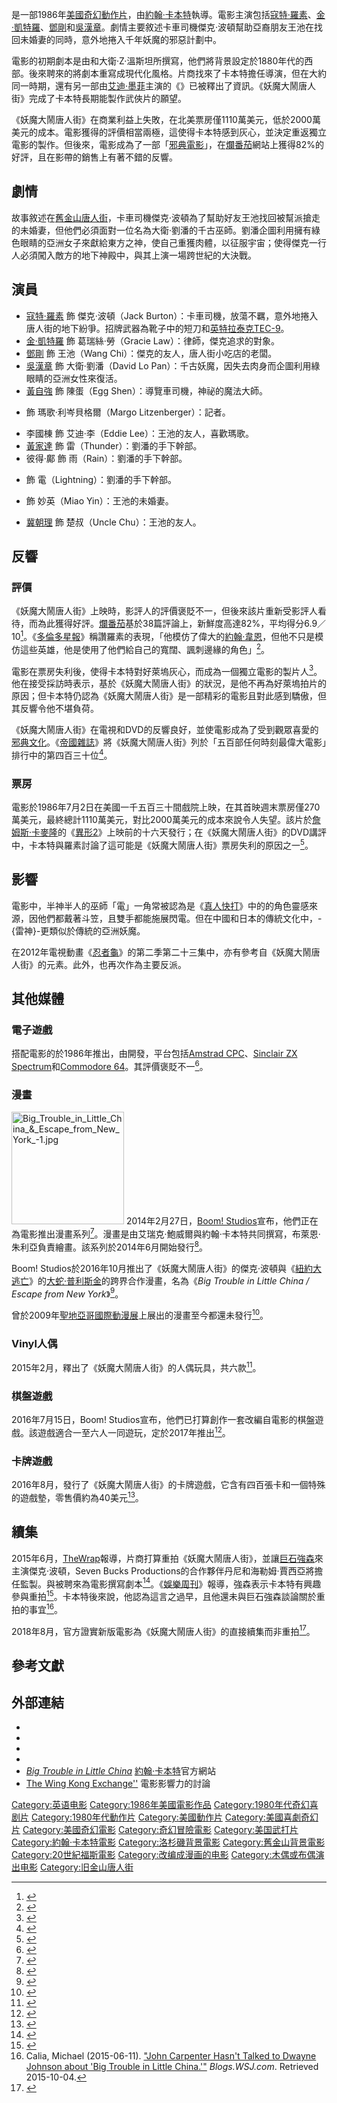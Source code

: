{{noteTA
|G1=Show
|G2=Movie
}}
{{Infobox film
| name           = 妖魔大鬧唐人街
| original_name  = {{lang|en|''Big Trouble in Little China''}}
| image          = Big Trouble in Little China Poster.jpg
| caption        = 電影海報
| director       = [[約翰·卡本特|約翰·卡本特]]
| producer       = {{le|賴瑞·J·法蘭科|Larry J. Franco|賴瑞·法蘭科}}
| writer         = {{le|蓋瑞·古德曼 (編劇)|Gary Goldman (screenwriter)|蓋瑞·古德曼}}<br>大衛·Z·溫斯坦<br>{{le|W·D·利希特|W. D. Richter}}
| starring       = {{plainlist|
* [[寇特·羅素|寇特·羅素]]
* [[金·凱特羅|金·凱特羅]]
* [[邓刚_(演员)|鄧剛]]
}}
| music          = 約翰·卡本特<br>{{le|艾倫·豪沃思 (作曲家)|Alan Howarth (composer)|艾倫·豪沃思}}
| cinematography = {{le|狄恩·康德|Dean Cundey}}
| editing        = 史提夫·米爾科維區<br>{{le|馬克·華納 (剪輯師)|Mark Warner (film editor)|馬克·華納}}<br>愛德華·A·華爾許伊利卡
| studio         = TAFT Entertainment Pictures<br>SLM Production Group
| distributor    = [[二十世紀福斯|二十世紀福斯]]
| released       = {{Film date|1986|07|01|美國}}
| runtime        = 99分鐘
| country        = {{USA}}
| language       = 英語
| budget         = 2000萬美元<ref>Aubrey Solomon, ''Twentieth Century Fox: A Corporate and Financial History'', Scarecrow Press, 1989 p260</ref>
| gross          = 1110萬美元
| preceded_by    = 
| followed_by    = 
| cn_name        = 妖魔大闹唐人街
| hk_name        = 妖魔大鬧小神州
| tw_name        = 妖魔大鬧唐人街
}}
{{作品名稱|name=Big Trouble in Little China|hk=妖魔大鬧小神州|tw=妖魔大鬧唐人街|equiv-cn=tw}}是一部1986年[[美國|美國]][[奇幻片|奇幻]][[動作片|動作片]]，由[[約翰·卡本特|約翰·卡本特]]執導。電影主演包括[[寇特·羅素|寇特·羅素]]、[[金·凱特羅|金·凱特羅]]、[[邓刚_(演员)|鄧剛]]和[[吳漢章_(演員)|吳漢章]]。劇情主要敘述卡車司機傑克·波頓幫助亞裔朋友王池在找回未婚妻的同時，意外地捲入千年妖魔的邪惡計劃中。

電影的初期劇本是由{{le|蓋瑞·古德曼 (編劇)|Gary Goldman (screenwriter)|蓋瑞·古德曼}}和大衛·Z·溫斯坦所撰寫，他們將背景設定於1880年代的西部。後來聘來的{{le|W·D·利希特|W. D. Richter}}將劇本重寫成現代化風格。片商找來了卡本特擔任導演，但在大約同一時期，還有另一部由[[艾迪·墨菲|艾迪·墨菲]]主演的《{{le|橫掃千軍 (電影)|The Golden Child|橫掃千軍}}》已被釋出了資訊。《妖魔大鬧唐人街》完成了卡本特長期能製作武俠片的願望。

《妖魔大鬧唐人街》在商業利益上失敗，在北美票房僅1110萬美元，低於2000萬美元的成本。電影獲得的評價相當兩極，這使得卡本特感到灰心，並決定重返獨立電影的製作。但後來，電影成為了一部「[[邪典電影|邪典電影]]」，在[[爛番茄|爛番茄]]網站上獲得82%的好評，且在影帶的銷售上有著不錯的反響。

== 劇情 ==
故事敘述在[[舊金山唐人街|舊金山唐人街]]，卡車司機傑克·波頓為了幫助好友王池找回被幫派搶走的未婚妻，但他們必須面對一位名為大衛·劉潘的千古巫師。劉潘企圖利用擁有綠色眼睛的亞洲女子來獻給東方之神，使自己重獲肉體，以征服宇宙；使得傑克一行人必須闖入敵方的地下神殿中，與其上演一場跨世紀的大決戰。

== 演員 ==
* [[寇特·羅素|寇特·羅素]] 飾 傑克·波頓（Jack Burton）：卡車司機，放蕩不羈，意外地捲入唐人街的地下紛爭。招牌武器為靴子中的短刀和[[英特拉泰克TEC-9半自動手槍|英特拉泰克TEC-9]]。
* [[金·凱特羅|金·凱特羅]] 飾 葛瑞絲·勞（Gracie Law）：律師，傑克追求的對象。
* [[邓刚_(演员)|鄧剛]] 飾 王池（Wang Chi）：傑克的友人，唐人街小吃店的老闆。
* [[吳漢章_(演員)|吳漢章]] 飾 大衛·劉潘（David Lo Pan）：千古妖魔，因失去肉身而企圖利用綠眼睛的亞洲女性來復活。
* [[黃自強|黃自強]] 飾 陳蛋（Egg Shen）：導覽車司機，神祕的魔法大師。
* {{le|凱特·波頓 (演員)|Kate Burton (actress)|凱特·波頓}} 飾 瑪歌·利岑貝格爾（Margo Litzenberger）：記者。
* 李國棟 飾 艾迪·李（Eddie Lee）：王池的友人，喜歡瑪歌。
* [[黃家達|黃家達]] 飾 雷（Thunder）：劉潘的手下幹部。
* 彼得·鄺 飾 雨（Rain）：劉潘的手下幹部。
* {{le|白石千|James Pax}} 飾 電（Lightning）：劉潘的手下幹部。
* {{le|蘇齊·裴|Suzee Pai}} 飾 妙英（Miao Yin）：王池的未婚妻。
* [[冀朝理|冀朝理]] 飾 楚叔（Uncle Chu）：王池的友人。

== 反響 ==
=== 評價 ===
《妖魔大鬧唐人街》上映時，影評人的評價褒貶不一，但後來該片重新受影評人看待，而為此獲得好評。[[爛番茄|爛番茄]]基於38篇評論上，新鮮度高達82%，平均得分6.9／10<ref>{{cite web |url=https://www.rottentomatoes.com/m/big_trouble_in_little_china/ |title=Big Trouble in Little China (1986) |publisher=[[Rotten_Tomatoes|Rotten Tomatoes]] |date= |accessdate=2016-11-25 |archive-date=2016-12-12 |archive-url=https://web.archive.org/web/20161212065224/https://www.rottentomatoes.com/m/big_trouble_in_little_china/ |dead-url=no }}</ref>。《[[多倫多星報|多倫多星報]]》稱讚羅素的表現，「他模仿了偉大的[[約翰·韋恩|約翰·韋恩]]，但他不只是模仿這些英雄，他是使用了他們給自己的寬闊、諷刺邊緣的角色」<ref name="Base, Ron">{{cite news |last = Base |first = Ron |title = Muscle-Laden Hero Kurt Russell Delivers Big Action and Little Trouble |work = [[Toronto_Star|Toronto Star]] |publisher = |date = 1986-07-01}}</ref>。

電影在票房失利後，使得卡本特對好萊塢灰心，而成為一個獨立電影的製片人<ref name="Swires2">{{cite news |last = Swires |first = Steve |title = John Carpenter’s Terror Tales from Tinseltown |work = [[Starlog|Starlog]] |publisher = |date = February 1987}}</ref>。他在接受採訪時表示，基於《妖魔大鬧唐人街》的狀況，是他不再為好萊塢拍片的原因；但卡本特仍認為《妖魔大鬧唐人街》是一部精彩的電影且對此感到驕傲，但其反響令他不堪負荷。

《妖魔大鬧唐人街》在電視和DVD的反響良好，並使電影成為了受到觀眾喜愛的[[邪典電影|邪典文化]]。《[[帝國雜誌|帝國雜誌]]》將《妖魔大鬧唐人街》列於「五百部任何時刻最偉大電影」排行中的第四百三十位<ref>{{cite news |title = 500 Greatest Movies of All Time |work = [[Empire_(magazine)|Empire]] |publisher =  |date =  |url = http://www.empireonline.com/500/13.asp |accessdate = 2008-09-29 |archive-date = 2012-10-20 |archive-url = https://web.archive.org/web/20121020135440/http://www.empireonline.com/500/13.asp |dead-url = no }}</ref>。

=== 票房 ===
電影於1986年7月2日在美國一千五百三十間戲院上映，在其首映週末票房僅270萬美元，最終總計1110萬美元，對比2000萬美元的成本來說令人失望。該片於[[詹姆斯·卡麥隆|詹姆斯·卡麥隆]]的《[[異形2|異形2]]》上映前的十六天發行；在《妖魔大鬧唐人街》的DVD講評中，卡本特與羅素討論了這可能是《妖魔大鬧唐人街》票房失利的原因之一<ref>{{cite news |last =  |first =  |title = ''Big Trouble in Little China'' |work = Box Office Mojo |publisher =  |date =  |url = http://www.boxofficemojo.com/movies/?id=bigtroubleinlittlechina.htm |accessdate = 2007-07-12 |archiveurl = https://web.archive.org/web/20070710192247/http://www.boxofficemojo.com/movies/?id=bigtroubleinlittlechina.htm |archivedate = 2007-07-10 |deadurl = no }}</ref>。

== 影響 ==
電影中，半神半人的巫師「電」一角常被認為是《[[真人快打|真人快打]]》中的{{le|雷電 (真人快打)|Raiden (Mortal Kombat)|雷電}}的角色靈感來源，因他們都戴著斗笠，且雙手都能施展閃電。但在中國和日本的傳統文化中，-{雷神}-更類似於傳統的亞洲妖魔。

在2012年電視動畫《[[忍者龜_(2012年電視動畫)|忍者龜]]》的第二季第二十三集中，亦有參考自《妖魔大鬧唐人街》的元素。此外，{{le|黃自強 (演員)|Victor Wong (actor born 1927)|黃自強}}也再次作為主要反派。

== 其他媒體 ==
=== 電子遊戲 ===
搭配電影的{{le|妖魔大鬧唐人街 (遊戲)|Big Trouble in Little China (video game)|同名電子遊戲}}於1986年推出，由{{le|Electric Dreams Software|Electric Dreams Software}}開發，平台包括[[Amstrad_CPC|Amstrad CPC]]、[[Sinclair_ZX_Spectrum|Sinclair ZX Spectrum]]和[[Commodore_64|Commodore 64]]。其評價褒貶不一<ref>{{cite web|url=http://www.worldofspectrum.org/infoseekid.cgi?id=0000519|title=Big Trouble in Little China|work=World of Spectrum|accessdate=2009-04-29|archive-date=2011-06-06|archive-url=https://web.archive.org/web/20110606160512/http://www.worldofspectrum.org/infoseekid.cgi?id=0000519|dead-url=no}}</ref>。

=== 漫畫 ===
[[File:Big_Trouble_in_Little_China_&_Escape_from_New_York_-1.jpg|180px]]
2014年2月27日，[[Boom!_Studios|Boom! Studios]]宣布，他們正在為電影推出漫畫系列<ref>{{cite web| script-title = en:Boom! Studios Is Bringing ‘Big Trouble In Little China’ Back In Comic Form And More| publisher = Uproxx| date = 2014-02-27| url = http://www.uproxx.com/webculture/2014/02/boom-studios-bringing-big-trouble-little-china-back-comic-form-maybe/| accessdate = 2014-02-27| archive-date = 2014-02-28| archive-url = https://web.archive.org/web/20140228135419/http://www.uproxx.com/webculture/2014/02/boom-studios-bringing-big-trouble-little-china-back-comic-form-maybe/| dead-url = no}}</ref>。漫畫是由艾瑞克·鮑威爾與約翰·卡本特共同撰寫，布萊恩·朱利亞負責繪畫。該系列於2014年6月開始發行<ref>{{cite web| title = Jack Burton finds 'Big Trouble' again in new comic| publisher = USA Today| date = 2014-05-09| url = http://www.usatoday.com/story/life/movies/2014/05/07/big-trouble-in-little-china-comic-book-first-look/8710893/| accessdate = 2014-05-09| archive-date = 2014-05-09| archive-url = https://web.archive.org/web/20140509042122/http://www.usatoday.com/story/life/movies/2014/05/07/big-trouble-in-little-china-comic-book-first-look/8710893/| dead-url = no}}</ref>。

Boom! Studios於2016年10月推出了《妖魔大鬧唐人街》的傑克·波頓與《[[紐約大逃亡|紐約大逃亡]]》的[[大蛇·普利斯金|大蛇·普利斯金]]的跨界合作漫畫，名為《''Big Trouble in Little China / Escape from New York''》<ref>{{cite web|url=http://www.newsarama.com/30118-totally-awesome-hulk-writer-takes-on-totally-craaazy-big-trouble-in-little-china-escape-from-new-york-crossover.html|title=Two Iconic Cult Characters That Look Exactly Alike Cross Over in BIG TROUBLE IN LITTLE CHINA / ESCAPE FROM NEW YORK|publisher=Newsrama|last=Arrant|first=Chris|date=2016-07-13|accessdate=2016-11-25|archive-date=2017-05-10|archive-url=https://web.archive.org/web/20170510090048/http://www.newsarama.com/30118-totally-awesome-hulk-writer-takes-on-totally-craaazy-big-trouble-in-little-china-escape-from-new-york-crossover.html|dead-url=no}}</ref>。

{{le|Top Cow Productions|Top Cow Productions}}曾於2009年[[聖地亞哥國際動漫展|聖地亞哥國際動漫展]]上展出的漫畫至今都還未發行<ref name="Top Cow Press Release">{{cite web |title=TOP COW AT SAN DIEGO COMIC-CON 2009 |publisher=[[Topcow.com|Topcow.com]] |date=2009-07-20 |url=http://www.topcow.com/Site/press/sdcc09.html |accessdate=2009-07-20 |deadurl=yes |archiveurl=https://web.archive.org/web/20090728104403/http://www.topcow.com/Site/press/sdcc09.html |archivedate=2009-07-28 }}</ref>。

=== Vinyl人偶 ===
2015年2月，{{le|Funko|Funko}}釋出了《妖魔大鬧唐人街》的人偶玩具，共六款<ref>{{cite web| title = Funko Reveals Big Trouble in Little China ReAction Figures| publisher = Toyark.com| date = 2015-01-15| url = http://news.toyark.com/2015/01/20/funko-reveals-big-trouble-little-china-reaction-figures-148467| accessdate = 2015-01-15| archive-date = 2015-01-22| archive-url = https://web.archive.org/web/20150122231957/http://news.toyark.com/2015/01/20/funko-reveals-big-trouble-little-china-reaction-figures-148467| dead-url = no}}</ref>。

=== 棋盤遊戲 ===
2016年7月15日，Boom! Studios宣布，他們已打算創作一套改編自電影的棋盤遊戲。該遊戲適合一至六人一同遊玩，定於2017年推出<ref>{{Cite web|url=http://io9.gizmodo.com/jack-burtons-adventures-continue-in-the-big-trouble-in-1783733498|title=Jack Burton's Adventures Continue in the Big Trouble in Little China Tabletop Game|last=Eddy|first=Cheryl|access-date=2016-07-22|archive-date=2016-07-19|archive-url=https://web.archive.org/web/20160719162152/http://io9.gizmodo.com/jack-burtons-adventures-continue-in-the-big-trouble-in-1783733498|dead-url=no}}</ref>。

=== 卡牌遊戲 ===
2016年8月，{{le|上層公司|Upper Deck Company|上層}}發行了《妖魔大鬧唐人街》的卡牌遊戲，它含有四百張卡和一個特殊的遊戲墊，零售價約為40美元<ref>{{Cite web |url=http://upperdeckblog.com/2016/07/upper-deck-brings-big-trouble-to-legendary/ |title=Upper Deck brings Big Trouble to Legendary®. |date=2016-07-06 |accessdate=2016-11-25 |archive-date=2016-10-20 |archive-url=https://web.archive.org/web/20161020220727/http://upperdeckblog.com/2016/07/upper-deck-brings-big-trouble-to-legendary/ |dead-url=no }}</ref>。

== 續集 ==
2015年6月，[[TheWrap|TheWrap]]報導，片商打算重拍《妖魔大鬧唐人街》，並讓[[巨石強森|巨石強森]]來主演傑克·波頓，Seven Bucks Productions的合作夥伴丹尼和海勒姆·賈西亞將擔任監製。{{le|艾許利·米勒 (編劇)|Ashley Miller (screenwriter)|艾許利·米勒}}與{{le|柴克·史坦茲|Zack Stentz}}被聘來為電影撰寫劇本<ref>{{cite web |url=http://www.thewrap.com/dwayne-the-rock-johnson-to-star-in-big-trouble-in-little-china-remake-exclusive |title=Dwayne 'The Rock' Johnson to Star in 'Big Trouble In Little China' Remake (Exclusive) |publisher=[[TheWrap|TheWrap]] |last=Sneider |first=Jeff |date=2015-06-01 |accessdate=2016-11-25 |archive-date=2018-11-29 |archive-url=https://web.archive.org/web/20181129143026/https://www.thewrap.com/dwayne-the-rock-johnson-to-star-in-big-trouble-in-little-china-remake-exclusive/ |dead-url=no }}</ref>。《[[娛樂周刊|娛樂周刊]]》報導，強森表示卡本特有興趣參與重拍<ref>{{cite news|url=http://www.ew.com/article/2015/06/08/dwayne-johnson-john-carpenter-big-trouble-remake|title=Dwayne Johnson Wants John Carpenter Involved In Big Trouble In Little China Remake|work=[[Entertainment_Weekly|Entertainment Weekly]]|last=Rosen|first=Christopher|date=2015-06-08|accessdate=2016-11-25|archive-date=2018-08-03|archive-url=https://web.archive.org/web/20180803074202/http://ew.com/article/2015/06/08/dwayne-johnson-john-carpenter-big-trouble-remake/|dead-url=no}}</ref>。卡本特後來說，他認為這言之過早，且他還未與巨石強森談論關於重拍的事宜<ref>Calia, Michael (2015-06-11). [http://blogs.wsj.com/speakeasy/2015/06/11/john-carpenter-hasnt-talked-to-dwayne-johnson-about-big-trouble-in-little-china/ "John Carpenter Hasn't Talked to Dwayne Johnson about 'Big Trouble in Little China.'"] {{Wayback|url=http://blogs.wsj.com/speakeasy/2015/06/11/john-carpenter-hasnt-talked-to-dwayne-johnson-about-big-trouble-in-little-china/ |date=20160714141200 }} ''Blogs.WSJ.com''. Retrieved 2015-10-04.</ref>。

2018年8月，官方證實新版電影為《妖魔大鬧唐人街》的直接續集而非重拍<ref name="ThePlaylist(2018-08-27)">{{cite news|url=https://theplaylist.net/big-trouble-in-little-china-dwayne-johnson-20180827/|title=‘Big Trouble In Little China’ Remake Starring Dwayne Johnson Is Actually A Sequel|last=Barfield|first=Charles|work=The Playlist|date=2018-08-27|accessdate=2018-08-28|archive-date=2018-08-28|archive-url=https://web.archive.org/web/20180828071144/https://theplaylist.net/big-trouble-in-little-china-dwayne-johnson-20180827/|dead-url=no}}</ref>。

== 參考文獻 ==
{{Reflist|30em}}

== 外部連結 ==
* {{IMDb title|id=0090728}}
* {{Amg movie|5491}}
* {{Rotten-tomatoes|id=big_trouble_in_little_china}}
* {{mojo title|id=bigtroubleinlittlechina}}
* [https://web.archive.org/web/20040812202357/http://www.theofficialjohncarpenter.com/pages/themovies/bt/bt.html ''Big Trouble in Little China''] [[約翰·卡本特|約翰·卡本特]]官方網站
* [https://web.archive.org/web/20160122004739/http://www.wingkong.net/articles/paper/paper.html The Wing Kong Exchange''] 電影影響力的討論

{{John Carpenter}}
{{DEFAULTSORT:Big Trouble in Little China}}
[[Category:英语电影|Category:英语电影]]
[[Category:1986年美國電影作品|Category:1986年美國電影作品]]
[[Category:1980年代奇幻喜剧片|Category:1980年代奇幻喜剧片]]
[[Category:1980年代動作片|Category:1980年代動作片]]
[[Category:美國動作片|Category:美國動作片]]
[[Category:美國喜劇奇幻片|Category:美國喜劇奇幻片]]
[[Category:美國奇幻電影|Category:美國奇幻電影]]
[[Category:奇幻冒險電影|Category:奇幻冒險電影]]
[[Category:美国武打片|Category:美国武打片]]
[[Category:約翰·卡本特電影|Category:約翰·卡本特電影]]
[[Category:洛杉磯背景電影|Category:洛杉磯背景電影]]
[[Category:舊金山背景電影|Category:舊金山背景電影]]
[[Category:20世紀福斯電影|Category:20世紀福斯電影]]
[[Category:改编成漫画的电影|Category:改编成漫画的电影]]
[[Category:木偶或布偶演出电影|Category:木偶或布偶演出电影]]
[[Category:旧金山唐人街|Category:旧金山唐人街]]
